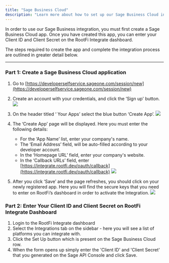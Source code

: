 ```yaml
---
title: "Sage Business Cloud"
description: "Learn more about how to set up our Sage Business Cloud integration."
---
```


In order to use our Sage Business integration, you must first create a Sage Business Cloud app. Once you have created this app, you can enter your Client ID and Client Secret on the RootFi Integrate dashboard.

The steps required to create the app and complete the integration process are outlined in greater detail below.

  
---

### Part 1: Create a Sage Business Cloud application

  
1. Go to [https://developerselfservice.sageone.com/session/new](https://developerselfservice.sageone.com/session/new)

  
1. Create an account with your credentials, and click the ‘Sign up' button.
![](/images/a54a203-Screenshot_2022-12-29_at_12.10.05.png) 

  
1. On the header titled ‘ Your Apps’ select the blue button ‘Create App’.
![](/images/6b35a21-Screenshot_2022-12-29_at_12.12.35.png) 

  
1. The ‘Create App’ page will be displayed. Here you must enter the following details:  
   * For the ‘App Name’ list, enter your company's name.  
   * The ‘Email Address’ field, will be auto-filled according to your developer account.  
   * In the ‘Homepage URL’ field, enter your company's website.  
   * In the ‘Callback URLs’ field, enter [https://integrate.rootfi.dev/oauth/callback](https://integrate.rootfi.dev/oauth/callback)
![](/images/5f8235f-Screenshot_2022-12-29_at_12.15.51.png) 

  
1. After you click ‘Save’ and the page refreshes, you should click on your newly registered app. Here you will find the secure keys that you need to enter on RootFi’s dashboard in order to activate the Integration.
![](/images/cc8e599-Screenshot_2022-12-29_at_12.20.28.png) 

  
### Part 2: Enter Your Client ID and Client Secret on RootFi Integrate Dashboard

1. Login to the RootFi Integrate dashboard
2. Select the Integrations tab on the sidebar - here you will see a list of platforms you can integrate with.
3. Click the Set Up button which is present on the Sage Business Cloud row.
4. When the form opens up simply enter the 'Client ID' and 'Client Secret' that you generated on the Sage API Console and click Save.